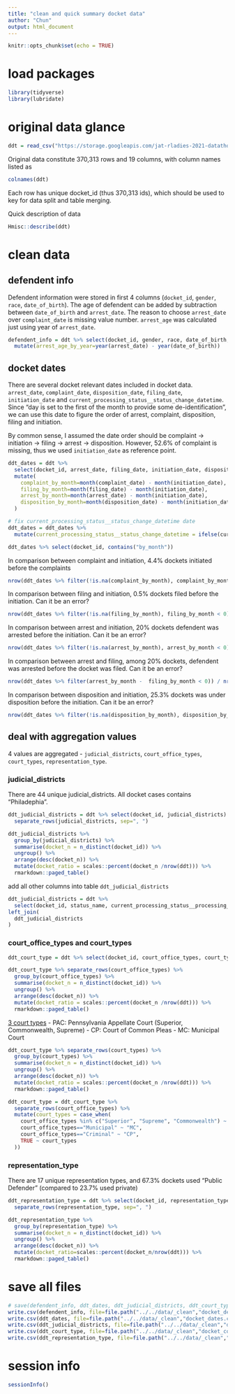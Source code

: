 ```yaml
---
title: "clean and quick summary docket data"
author: "Chun"
output: html_document
---
```


```r
knitr::opts_chunk$set(echo = TRUE)
```

# load packages
```r
library(tidyverse)
library(lubridate)
```

# original data glance

```r
ddt = read_csv("https://storage.googleapis.com/jat-rladies-2021-datathon/defendant_docket_details.csv")
```

Original data constitute 370,313 rows and 19 columns, with column names listed as

```r
colnames(ddt)
```

Each row has unique docket_id (thus 370,313 ids), which should be used to key for data split and table merging.

Quick description of data

```r
Hmisc::describe(ddt)
```


# clean data

## defendent info

Defendent information were stored in first 4 columns (`docket_id`, `gender`, `race`, `date_of_birth`). The age of defendent can be added by subtraction between `date_of_birth` and `arrest_date`. The reason to choose `arrest_date` over `complaint_date` is missing value number. `arrest_age` was calculated just using year of `arrest_date`. 

```r
defendent_info = ddt %>% select(docket_id, gender, race, date_of_birth, arrest_date) %>% 
  mutate(arrest_age_by_year=year(arrest_date) - year(date_of_birth))
```


## docket dates
There are several docket relevant dates included in docket data. `arrest_date`, `complaint_date`, `disposition_date`, `filing_date`, `initiation_date` and `current_processing_status__status_change_datetime`. Since "day is set to the first of the month to provide some de-identification", we can use this date to figure the order of arrest, complaint, disposition, filing and initiation. 

By common sense, I assumed the date order should be complaint -> initiation -> filing -> arrest -> disposition. However, 52.6% of complaint is missing, thus we used `initiation_date` as reference point.

```r
ddt_dates = ddt %>% 
  select(docket_id, arrest_date, filing_date, initiation_date, disposition_date, filing_date, complaint_date, current_processing_status__status_change_datetime) %>% 
  mutate(
    complaint_by_month=month(complaint_date) - month(initiation_date),
    filing_by_month=month(filing_date) - month(initiation_date), 
    arrest_by_month=month(arrest_date) - month(initiation_date),
    disposition_by_month=month(disposition_date) - month(initiation_date),
  )

# fix current_processing_status__status_change_datetime date
ddt_dates = ddt_dates %>% 
  mutate(current_processing_status__status_change_datetime = ifelse(current_processing_status__status_change_datetime==ymd("0001-01-01"), NA, current_processing_status__status_change_datetime))

ddt_dates %>% select(docket_id, contains("by_month"))

```

In comparison between complaint and initiation, 4.4% dockets initiated before the complaints
```r
nrow(ddt_dates %>% filter(!is.na(complaint_by_month), complaint_by_month > 0)) / nrow(ddt_dates)
```

In comparison between filing and initiation, 0.5% dockets filed before the initiation. Can it be an error?
```r
nrow(ddt_dates %>% filter(!is.na(filing_by_month), filing_by_month < 0)) / nrow(ddt_dates)
```

In comparison between arrest and initiation, 20% dockets defendent was arrested before the initiation. Can it be an error?

```r
nrow(ddt_dates %>% filter(!is.na(arrest_by_month), arrest_by_month < 0)) / nrow(ddt_dates)
```

In comparison between arrest and filing, among 20% dockets, defendent was arrested before the docket was filed. Can it be an error?

```r
nrow(ddt_dates %>% filter(arrest_by_month -  filing_by_month < 0)) / nrow(ddt_dates)
```


In comparison between disposition and initiation, 25.3% dockets was under disposition before the initiation. Can it be an error?

```r
nrow(ddt_dates %>% filter(!is.na(disposition_by_month), disposition_by_month < 0)) / nrow(ddt_dates)
```

## deal with aggregation values

4 values are aggregated - `judicial_districts`, `court_office_types`, `court_types`, `representation_type`. 

### judicial_districts
There are 44 unique judicial_districts. All docket cases contains "Philadephia".

```r
ddt_judicial_districts = ddt %>% select(docket_id, judicial_districts) %>% 
  separate_rows(judicial_districts, sep=", ")
```


```r
ddt_judicial_districts %>% 
  group_by(judicial_districts) %>% 
  summarise(docket_n = n_distinct(docket_id)) %>% 
  ungroup() %>% 
  arrange(desc(docket_n)) %>% 
  mutate(docket_ratio = scales::percent(docket_n /nrow(ddt))) %>% 
  rmarkdown::paged_table()
```

add all other columns into table `ddt_judicial_districts`

```r
ddt_judicial_districts = ddt %>% 
  select(docket_id, status_name, current_processing_status__processing_status, court_office__court__display_name, municipality__name, municipality__county__name) %>% 
left_join(
  ddt_judicial_districts
)

```

### court_office_types and court_types


```r
ddt_court_type = ddt %>% select(docket_id, court_office_types, court_types)
```


```r
ddt_court_type %>% separate_rows(court_office_types) %>% 
  group_by(court_office_types) %>% 
  summarise(docket_n = n_distinct(docket_id)) %>% 
  ungroup() %>% 
  arrange(desc(docket_n)) %>% 
  mutate(docket_ratio = scales::percent(docket_n /nrow(ddt))) %>% 
  rmarkdown::paged_table()
```

[3 court types](https://github.com/rjake/2021_datathon/blob/meredith-defendant-clean/data/data_description.md#court-type) 
- PAC: Pennsylvania Appellate Court (Superior, Commonwealth, Supreme)
- CP: Court of Common Pleas
- MC: Municipal Court

```r
ddt_court_type %>% separate_rows(court_types) %>% 
  group_by(court_types) %>% 
  summarise(docket_n = n_distinct(docket_id)) %>% 
  ungroup() %>% 
  arrange(desc(docket_n)) %>% 
  mutate(docket_ratio = scales::percent(docket_n /nrow(ddt))) %>% 
  rmarkdown::paged_table()
```

```r
ddt_court_type = ddt_court_type %>% 
  separate_rows(court_office_types) %>% 
  mutate(court_types = case_when(
    court_office_types %in% c("Superior", "Supreme", "Commonwealth") ~ "PAC",
    court_office_types=="Municipal" ~ "MC",
    court_office_types=="Criminal" ~ "CP",
    TRUE ~ court_types
  ))
```

### representation_type

There are 17 unique representation types, and 67.3% dockets used "Public Defender" (compared to 23.7% used private)
```r
ddt_representation_type = ddt %>% select(docket_id, representation_type) %>% 
  separate_rows(representation_type, sep=", ")
```

```r
ddt_representation_type %>% 
  group_by(representation_type) %>% 
  summarise(docket_n = n_distinct(docket_id)) %>% 
  ungroup() %>% 
  arrange(desc(docket_n)) %>% 
  mutate(docket_ratio=scales::percent(docket_n/nrow(ddt))) %>% 
  rmarkdown::paged_table()
```


# save all files
```r
# save(defendent_info, ddt_dates, ddt_judicial_districts, ddt_court_type, ddt_representation_type, file="ddt_tables.Rdata")
write.csv(defendent_info, file=file.path("../../data/_clean","docket_defendent.csv"), row.names=F)
write.csv(ddt_dates, file=file.path("../../data/_clean","docket_dates.csv"), row.names=F)
write.csv(ddt_judicial_districts, file=file.path("../../data/_clean","docket_judicialDistricts.csv"), row.names=F)
write.csv(ddt_court_type, file=file.path("../../data/_clean","docket_courtType.csv"), row.names=F)
write.csv(ddt_representation_type, file=file.path("../../data/_clean","docket_representationType.csv"), row.names=F)
```

# session info
```r
sessionInfo()
```

